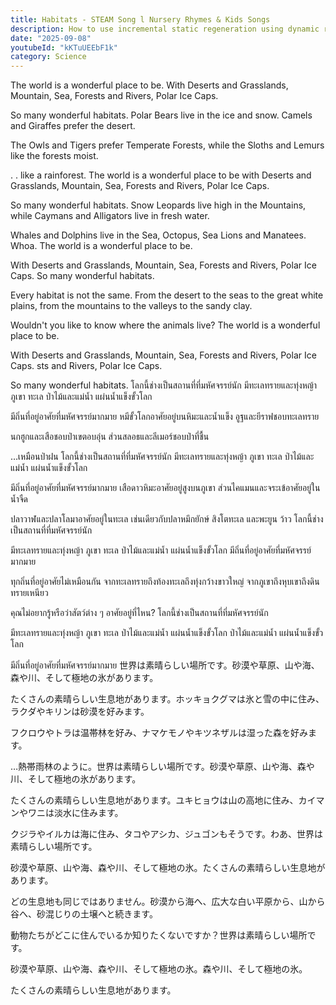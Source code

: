 ```yaml
---
title: Habitats - STEAM Song l Nursery Rhymes & Kids Songs
description: How to use incremental static regeneration using dynamic routes.
date: "2025-09-08"
youtubeId: "kKTuUEEbF1k"
category: Science
---
```


<YouTube id="kKTuUEEbF1k" />

<TranscriptTabs>
<EnglishTranscript>
The world is a wonderful place to be. With Deserts and Grasslands, Mountain, Sea, Forests and Rivers, Polar Ice Caps.

So many wonderful habitats.  Polar Bears live in the ice and snow. Camels and Giraffes prefer the desert.

The Owls and Tigers prefer Temperate Forests, while the Sloths and Lemurs like the forests moist.

. .  like a rainforest. The world is a wonderful place to be with Deserts and Grasslands, Mountain, Sea, Forests and Rivers, Polar Ice Caps.

So many wonderful habitats. Snow Leopards live high in the Mountains, while Caymans and Alligators live in fresh water.

Whales and Dolphins live in the Sea, Octopus, Sea Lions and Manatees. Whoa.  The world is a wonderful place to be.

With Deserts and Grasslands, Mountain, Sea, Forests and Rivers, Polar Ice Caps. So many wonderful habitats.

Every habitat is not the same. From the desert to the seas to the great white plains, from the mountains to the valleys to the sandy clay.

Wouldn't you like to know where the animals live?  The world is a wonderful place to be.

With Deserts and Grasslands, Mountain, Sea, Forests and Rivers, Polar Ice Caps. sts and Rivers, Polar Ice Caps.

So many wonderful habitats.
</EnglishTranscript>
<ThaiTranslation>
โลกนี้ช่างเป็นสถานที่ที่มหัศจรรย์นัก มีทะเลทรายและทุ่งหญ้า ภูเขา ทะเล ป่าไม้และแม่น้ำ แผ่นน้ำแข็งขั้วโลก

มีถิ่นที่อยู่อาศัยที่มหัศจรรย์มากมาย หมีขั้วโลกอาศัยอยู่บนหิมะและน้ำแข็ง อูฐและยีราฟชอบทะเลทราย

นกฮูกและเสือชอบป่าเขตอบอุ่น ส่วนสลอธและลีเมอร์ชอบป่าที่ชื้น

…เหมือนป่าฝน โลกนี้ช่างเป็นสถานที่ที่มหัศจรรย์นัก มีทะเลทรายและทุ่งหญ้า ภูเขา ทะเล ป่าไม้และแม่น้ำ แผ่นน้ำแข็งขั้วโลก

มีถิ่นที่อยู่อาศัยที่มหัศจรรย์มากมาย เสือดาวหิมะอาศัยอยู่สูงบนภูเขา ส่วนไคแมนและจระเข้อาศัยอยู่ในน้ำจืด

ปลาวาฬและปลาโลมาอาศัยอยู่ในทะเล เช่นเดียวกับปลาหมึกยักษ์ สิงโตทะเล และพะยูน ว้าว โลกนี้ช่างเป็นสถานที่ที่มหัศจรรย์นัก

มีทะเลทรายและทุ่งหญ้า ภูเขา ทะเล ป่าไม้และแม่น้ำ แผ่นน้ำแข็งขั้วโลก มีถิ่นที่อยู่อาศัยที่มหัศจรรย์มากมาย

ทุกถิ่นที่อยู่อาศัยไม่เหมือนกัน จากทะเลทรายถึงท้องทะเลถึงทุ่งกว้างขาวใหญ่ จากภูเขาถึงหุบเขาถึงดินทรายเหนียว

คุณไม่อยากรู้หรือว่าสัตว์ต่าง ๆ อาศัยอยู่ที่ไหน? โลกนี้ช่างเป็นสถานที่ที่มหัศจรรย์นัก

มีทะเลทรายและทุ่งหญ้า ภูเขา ทะเล ป่าไม้และแม่น้ำ แผ่นน้ำแข็งขั้วโลก ป่าไม้และแม่น้ำ แผ่นน้ำแข็งขั้วโลก

มีถิ่นที่อยู่อาศัยที่มหัศจรรย์มากมาย
</ThaiTranslation>
<JapaneseTranslation>
世界は素晴らしい場所です。砂漠や草原、山や海、森や川、そして極地の氷があります。

たくさんの素晴らしい生息地があります。ホッキョクグマは氷と雪の中に住み、ラクダやキリンは砂漠を好みます。

フクロウやトラは温帯林を好み、ナマケモノやキツネザルは湿った森を好みます。

…熱帯雨林のように。世界は素晴らしい場所です。砂漠や草原、山や海、森や川、そして極地の氷があります。

たくさんの素晴らしい生息地があります。ユキヒョウは山の高地に住み、カイマンやワニは淡水に住みます。

クジラやイルカは海に住み、タコやアシカ、ジュゴンもそうです。わあ、世界は素晴らしい場所です。

砂漠や草原、山や海、森や川、そして極地の氷。たくさんの素晴らしい生息地があります。

どの生息地も同じではありません。砂漠から海へ、広大な白い平原から、山から谷へ、砂混じりの土壌へと続きます。

動物たちがどこに住んでいるか知りたくないですか？世界は素晴らしい場所です。

砂漠や草原、山や海、森や川、そして極地の氷。森や川、そして極地の氷。

たくさんの素晴らしい生息地があります。
</JapaneseTranslation>
</TranscriptTabs>